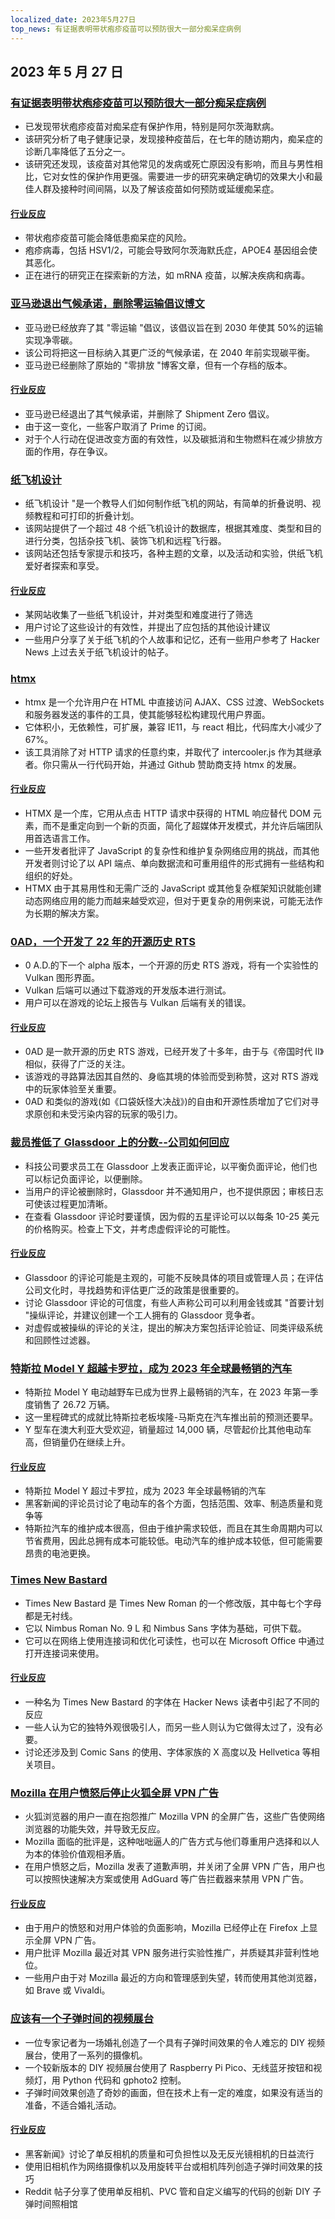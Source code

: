 ```yaml
---
localized_date: 2023年5月27日
top_news: 有证据表明带状疱疹疫苗可以预防很大一部分痴呆症病例
---
```




<CallToAction />

<Steps>

## 2023 年 5 月 27 日

### [有证据表明带状疱疹疫苗可以预防很大一部分痴呆症病例](https://twitter.com/PGeldsetzer1/status/1661776663074738176)

- 已发现带状疱疹疫苗对痴呆症有保护作用，特别是阿尔茨海默病。
- 该研究分析了电子健康记录，发现接种疫苗后，在七年的随访期内，痴呆症的诊断几率降低了五分之一。
- 该研究还发现，该疫苗对其他常见的发病或死亡原因没有影响，而且与男性相比，它对女性的保护作用更强。需要进一步的研究来确定确切的效果大小和最佳人群及接种时间间隔，以及了解该疫苗如何预防或延缓痴呆症。

#### [行业反应](http://news.ycombinator.com/item?id=36083620)

- 带状疱疹疫苗可能会降低患痴呆症的风险。
- 疱疹病毒，包括 HSV1/2，可能会导致阿尔茨海默氏症，APOE4 基因组会使其恶化。
- 正在进行的研究正在探索新的方法，如 mRNA 疫苗，以解决疾病和病毒。

### [亚马逊退出气候承诺，删除零运输倡议博文](https://www.businessinsider.com/amazon-shipment-zero-gives-up-most-important-part-climate-pledge-2023-5)

- 亚马逊已经放弃了其 "零运输 "倡议，该倡议旨在到 2030 年使其 50%的运输实现净零碳。
- 该公司将把这一目标纳入其更广泛的气候承诺，在 2040 年前实现碳平衡。
- 亚马逊已经删除了原始的 "零排放 "博客文章，但有一个存档的版本。

#### [行业反应](http://news.ycombinator.com/item?id=36078746)

- 亚马逊已经退出了其气候承诺，并删除了 Shipment Zero 倡议。
- 由于这一变化，一些客户取消了 Prime 的订阅。
- 对于个人行动在促进改变方面的有效性，以及碳抵消和生物燃料在减少排放方面的作用，存在争议。

### [纸飞机设计](https://www.foldnfly.com/#/1-1-1-1-1-1-1-1-2)

- 纸飞机设计 "是一个教导人们如何制作纸飞机的网站，有简单的折叠说明、视频教程和可打印的折叠计划。
- 该网站提供了一个超过 48 个纸飞机设计的数据库，根据其难度、类型和目的进行分类，包括杂技飞机、装饰飞机和远程飞行器。
- 该网站还包括专家提示和技巧，各种主题的文章，以及活动和实验，供纸飞机爱好者探索和享受。

#### [行业反应](http://news.ycombinator.com/item?id=36087442)

- 某网站收集了一些纸飞机设计，并对类型和难度进行了筛选
- 用户讨论了这些设计的有效性，并提出了应包括的其他设计建议
- 一些用户分享了关于纸飞机的个人故事和记忆，还有一些用户参考了 Hacker News 上过去关于纸飞机设计的帖子。

### [htmx](https://htmx.org/)

- htmx 是一个允许用户在 HTML 中直接访问 AJAX、CSS 过渡、WebSockets 和服务器发送的事件的工具，使其能够轻松构建现代用户界面。
- 它体积小，无依赖性，可扩展，兼容 IE11，与 react 相比，代码库大小减少了 67%。
- 该工具消除了对 HTTP 请求的任意约束，并取代了 intercooler.js 作为其继承者。你只需从一行代码开始，并通过 Github 赞助商支持 htmx 的发展。

#### [行业反应](http://news.ycombinator.com/item?id=36078709)

- HTMX 是一个库，它用从点击 HTTP 请求中获得的 HTML 响应替代 DOM 元素，而不是重定向到一个新的页面，简化了超媒体开发模式，并允许后端团队用首选语言工作。
- 一些开发者批评了 JavaScript 的复杂性和维护复杂网络应用的挑战，而其他开发者则讨论了以 API 端点、单向数据流和可重用组件的形式拥有一些结构和组织的好处。
- HTMX 由于其易用性和无需广泛的 JavaScript 或其他复杂框架知识就能创建动态网络应用的能力而越来越受欢迎，但对于更复杂的用例来说，可能无法作为长期的解决方案。

### [0AD，一个开发了 22 年的开源历史 RTS](https://play0ad.com/)

- 0 A.D.的下一个 alpha 版本，一个开源的历史 RTS 游戏，将有一个实验性的 Vulkan 图形界面。
- Vulkan 后端可以通过下载游戏的开发版本进行测试。
- 用户可以在游戏的论坛上报告与 Vulkan 后端有关的错误。

#### [行业反应](http://news.ycombinator.com/item?id=36088672)

- 0AD 是一款开源的历史 RTS 游戏，已经开发了十多年，由于与《帝国时代 II》相似，获得了广泛的关注。
- 该游戏的寻路算法因其自然的、身临其境的体验而受到称赞，这对 RTS 游戏中的玩家体验至关重要。
- 0AD 和类似的游戏(如《口袋妖怪大决战》)的自由和开源性质增加了它们对寻求原创和未受污染内容的玩家的吸引力。

### [裁员推低了 Glassdoor 上的分数--公司如何回应](https://newsletter.pragmaticengineer.com/p/layoffs-push-down-scores-on-glassdoor)

- 科技公司要求员工在 Glassdoor 上发表正面评论，以平衡负面评论，他们也可以标记负面评论，以便删除。
- 当用户的评论被删除时，Glassdoor 并不通知用户，也不提供原因；审核日志可使该过程更加清晰。
- 在查看 Glassdoor 评论时要谨慎，因为假的五星评论可以以每条 10-25 美元的价格购买。检查上下文，并考虑虚假评论的可能性。

#### [行业反应](http://news.ycombinator.com/item?id=36081655)

- Glassdoor 的评论可能是主观的，可能不反映具体的项目或管理人员；在评估公司文化时，寻找趋势和评估更广泛的政策是很重要的。
- 讨论 Glassdoor 评论的可信度，有些人声称公司可以利用金钱或其 "首要计划 "操纵评论，并建议创建一个工人拥有的 Glassdoor 竞争者。
- 对虚假或被操纵的评论的关注，提出的解决方案包括评论验证、同类评级系统和回顾性过滤器。

### [特斯拉 Model Y 超越卡罗拉，成为 2023 年全球最畅销的汽车](https://thedriven.io/2023/05/26/tesla-model-y-overtakes-corolla-to-be-worlds-best-selling-car-in-2023/)

- 特斯拉 Model Y 电动越野车已成为世界上最畅销的汽车，在 2023 年第一季度销售了 26.72 万辆。
- 这一里程碑式的成就比特斯拉老板埃隆-马斯克在汽车推出前的预测还要早。
- Y 型车在澳大利亚大受欢迎，销量超过 14,000 辆，尽管起价比其他电动车高，但销量仍在继续上升。

#### [行业反应](http://news.ycombinator.com/item?id=36079317)

- 特斯拉 Model Y 超过卡罗拉，成为 2023 年全球最畅销的汽车
- 黑客新闻的评论员讨论了电动车的各个方面，包括范围、效率、制造质量和竞争等
- 特斯拉汽车的维护成本很高，但由于维护需求较低，而且在其生命周期内可以节省费用，因此总拥有成本可能较低。电动汽车的维护成本较低，但可能需要昂贵的电池更换。

### [Times New Bastard](https://github.com/weiweihuanghuang/Times-New-Bastard)

- Times New Bastard 是 Times New Roman 的一个修改版，其中每七个字母都是无衬线。
- 它以 Nimbus Roman No. 9 L 和 Nimbus Sans 字体为基础，可供下载。
- 它可以在网络上使用连接词和优化可读性，也可以在 Microsoft Office 中通过打开连接词来使用。

#### [行业反应](http://news.ycombinator.com/item?id=36088783)

- 一种名为 Times New Bastard 的字体在 Hacker News 读者中引起了不同的反应
- 一些人认为它的独特外观很吸引人，而另一些人则认为它做得太过了，没有必要。
- 讨论还涉及到 Comic Sans 的使用、字体家族的 X 高度以及 Hellvetica 等相关项目。

### [Mozilla 在用户愤怒后停止火狐全屏 VPN 广告](https://www.bleepingcomputer.com/news/security/mozilla-stops-firefox-fullscreen-vpn-ads-after-user-outrage/)

- 火狐浏览器的用户一直在抱怨推广 Mozilla VPN 的全屏广告，这些广告使网络浏览器的功能失效，并导致无反应。
- Mozilla 面临的批评是，这种咄咄逼人的广告方式与他们尊重用户选择和以人为本的体验价值观相矛盾。
- 在用户愤怒之后，Mozilla 发表了道歉声明，并关闭了全屏 VPN 广告，用户也可以按照快速解决方案或使用 AdGuard 等广告拦截器来禁用 VPN 广告。

#### [行业反应](http://news.ycombinator.com/item?id=36085642)

- 由于用户的愤怒和对用户体验的负面影响，Mozilla 已经停止在 Firefox 上显示全屏 VPN 广告。
- 用户批评 Mozilla 最近对其 VPN 服务进行实验性推广，并质疑其非营利性地位。
- 一些用户由于对 Mozilla 最近的方向和管理感到失望，转而使用其他浏览器，如 Brave 或 Vivaldi。

### [应该有一个子弹时间的视频展台](https://there.oughta.be/a/bullet-time-video-booth)

- 一位专家记者为一场婚礼创造了一个具有子弹时间效果的令人难忘的 DIY 视频展台，使用了一系列的摄像机。
- 一个较新版本的 DIY 视频展台使用了 Raspberry Pi Pico、无线蓝牙按钮和视频灯，用 Python 代码和 gphoto2 控制。
- 子弹时间效果创造了奇妙的画面，但在技术上有一定的难度，如果没有适当的准备，不适合婚礼活动。

#### [行业反应](http://news.ycombinator.com/item?id=36087252)

- 黑客新闻》讨论了单反相机的质量和可负担性以及无反光镜相机的日益流行
- 使用旧相机作为网络摄像机以及用旋转平台或相机阵列创造子弹时间效果的技巧
- Reddit 帖子分享了使用单反相机、PVC 管和自定义编写的代码的创新 DIY 子弹时间照相馆

</Steps>
